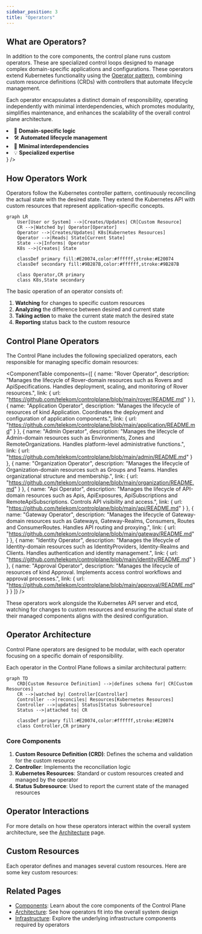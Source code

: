```yaml
---
sidebar_position: 3
title: "Operators"
---
```



<PageHeader 
  title="Control Plane Operators"
  description="Specialized controllers that extend Kubernetes with domain-specific functionality"
/>

## What are Operators?

<div className="row">
  <div className="col col--8">
    <p>
      In addition to the core components, the control plane runs custom operators. These are specialized control loops designed to manage complex domain-specific applications and configurations. These operators extend Kubernetes functionality using the <a href="https://kubernetes.io/docs/concepts/extend-kubernetes/operator/">Operator pattern</a>, combining custom resource definitions (CRDs) with controllers that automate lifecycle management.
    </p>
    <p>
      Each operator encapsulates a distinct domain of responsibility, operating independently with minimal interdependencies, which promotes modularity, simplifies maintenance, and enhances the scalability of the overall control plane architecture.
    </p>
  </div>
  <div className="col col--4">
    <FeatureCard
      title="Operator Benefits"
      description={
        <ul>
          <li>🔧 <b>Domain-specific logic</b></li>
          <li>🛠️ <b>Automated lifecycle management</b></li>
          <li>🔗 <b>Minimal interdependencies</b></li>
          <li>💡 <b>Specialized expertise</b></li>
        </ul>
      }
    />
  </div>
</div>

## How Operators Work

<InfoSection type="info" title="Operator Pattern">
  Operators follow the Kubernetes controller pattern, continuously reconciling the actual state with the desired state. They extend the Kubernetes API with custom resources that represent application-specific concepts.
</InfoSection>

```mermaid
graph LR
    User[User or System] -->|Creates/Updates| CR[Custom Resource]
    CR -->|Watched by| Operator[Operator]
    Operator -->|Creates/Updates| K8s[Kubernetes Resources]
    Operator -->|Reads| State[Current State]
    State -->|Informs| Operator
    K8s -->|Creates| State
    
    classDef primary fill:#E20074,color:#ffffff,stroke:#E20074
    classDef secondary fill:#9B287B,color:#ffffff,stroke:#9B287B
    
    class Operator,CR primary
    class K8s,State secondary
```

The basic operation of an operator consists of:

1. **Watching** for changes to specific custom resources
2. **Analyzing** the difference between desired and current state
3. **Taking action** to make the current state match the desired state
4. **Reporting** status back to the custom resource

## Control Plane Operators

The Control Plane includes the following specialized operators, each responsible for managing specific domain resources:

<ComponentTable 
  components={[
    {
      name: "Rover Operator",
      description: "Manages the lifecycle of Rover-domain resources such as Rovers and ApiSpecifications. Handles deployment, scaling, and monitoring of Rover resources.",
      link: {
        url: "https://github.com/telekom/controlplane/blob/main/rover/README.md"
      }
    },
    {
      name: "Application Operator",
      description: "Manages the lifecycle of resources of kind Application. Coordinates the deployment and configuration of application components.",
      link: {
        url: "https://github.com/telekom/controlplane/blob/main/application/README.md"
      }
    },
    {
      name: "Admin Operator",
      description: "Manages the lifecycle of Admin-domain resources such as Environments, Zones and RemoteOrganizations. Handles platform-level administrative functions.",
      link: {
        url: "https://github.com/telekom/controlplane/blob/main/admin/README.md"
      }
    },
    {
      name: "Organization Operator",
      description: "Manages the lifecycle of Organization-domain resources such as Groups and Teams. Handles organizational structure and membership.",
      link: {
        url: "https://github.com/telekom/controlplane/blob/main/organization/README.md"
      }
    },
    {
      name: "Api Operator",
      description: "Manages the lifecycle of API-domain resources such as Apis, ApiExposures, ApiSubscriptions and RemoteApiSubscriptions. Controls API visibility and access.",
      link: {
        url: "https://github.com/telekom/controlplane/blob/main/api/README.md"
      }
    },
    {
      name: "Gateway Operator",
      description: "Manages the lifecycle of Gateway-domain resources such as Gateways, Gateway-Realms, Consumers, Routes and ConsumerRoutes. Handles API routing and proxying.",
      link: {
        url: "https://github.com/telekom/controlplane/blob/main/gateway/README.md"
      }
    },
    {
      name: "Identity Operator",
      description: "Manages the lifecycle of Identity-domain resources such as IdentityProviders, Identity-Realms and Clients. Handles authentication and identity management.",
      link: {
        url: "https://github.com/telekom/controlplane/blob/main/identity/README.md"
      }
    },
    {
      name: "Approval Operator",
      description: "Manages the lifecycle of resources of kind Approval. Implements access control workflows and approval processes.",
      link: {
        url: "https://github.com/telekom/controlplane/blob/main/approval/README.md"
      }
    }
  ]}
/>

These operators work alongside the Kubernetes API server and etcd, watching for changes to custom resources and ensuring the actual state of their managed components aligns with the desired configuration.

## Operator Architecture

<InfoSection type="note" title="Modular Design">
  Control Plane operators are designed to be modular, with each operator focusing on a specific domain of responsibility.
</InfoSection>

Each operator in the Control Plane follows a similar architectural pattern:

```mermaid
graph TD
    CRD[Custom Resource Definition] -->|defines schema for| CR[Custom Resources]
    CR -->|watched by| Controller[Controller]
    Controller -->|reconciles| Resources[Kubernetes Resources]
    Controller -->|updates| Status[Status Subresource]
    Status -->|attached to| CR
    
    classDef primary fill:#E20074,color:#ffffff,stroke:#E20074
    class Controller,CR primary
```

### Core Components

1. **Custom Resource Definition (CRD)**: Defines the schema and validation for the custom resource
2. **Controller**: Implements the reconciliation logic
3. **Kubernetes Resources**: Standard or custom resources created and managed by the operator
4. **Status Subresource**: Used to report the current state of the managed resources

## Operator Interactions

<CardGrid columns={2}>
  <FeatureCard
    title="Rover & Application"
    description="The Rover Operator and Application Operator work together to deploy and manage application workloads, with Applications containing Rovers that are deployed to appropriate zones."
  />
  <FeatureCard
    title="API & Gateway"
    description="The API Operator and Gateway Operator collaborate to expose APIs to consumers, with the API Operator managing API definitions and the Gateway Operator handling routing and access control."
  />
  <FeatureCard
    title="Identity & Approval"
    description="The Identity Operator and Approval Operator cooperate on authentication and authorization, with the Identity Operator managing identities and the Approval Operator handling access approval workflows."
  />
  <FeatureCard
    title="Admin & Organization"
    description="The Admin Operator and Organization Operator establish the hierarchical structure, with Admin resources defining the platform environment and Organization resources defining team structure."
  />
</CardGrid>

For more details on how these operators interact within the overall system architecture, see the [Architecture](architecture) page.

## Custom Resources

Each operator defines and manages several custom resources. Here are some key custom resources:

<CardGrid columns={3}>
  <FeatureCard
    title="Application"
    description="Defines a logical grouping of related services and components that make up an application."
  />
  <FeatureCard
    title="Rover"
    description="Represents a deployable workload that can be scheduled on a Kubernetes cluster."
  />
  <FeatureCard
    title="API"
    description="Defines an API provided by a service, including its specifications and metadata."
  />
  <FeatureCard
    title="Team"
    description="Represents a development or operational team that owns and manages resources."
  />
  <FeatureCard
    title="Zone"
    description="Defines a deployment target with specific capabilities where workloads can run."
  />
  <FeatureCard
    title="Gateway"
    description="Configures API routing and access control for exposed services."
  />
</CardGrid>

## Related Pages

- [Components](components): Learn about the core components of the Control Plane
- [Architecture](architecture): See how operators fit into the overall system design
- [Infrastructure](infrastructure): Explore the underlying infrastructure components required by operators